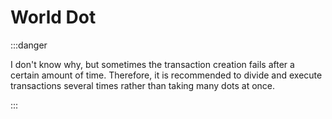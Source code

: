 
# World Dot


:::danger

I don't know why, but sometimes the transaction creation fails after a certain amount of time. Therefore, it is recommended to divide and execute transactions several times rather than taking many dots at once.

:::

<WalletWrap>
<QueryWrap>
<Canvas />
</QueryWrap>
</WalletWrap>

